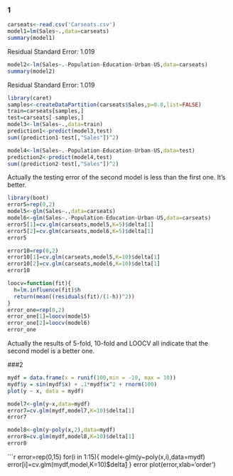 ### 1
```{r}
carseats<-read.csv('Carseats.csv')
model1=lm(Sales~.,data=carseats)
summary(model1)
```
Residual Standard Error: 1.019
```{r}
model2<-lm(Sales~.-Population-Education-Urban-US,data=carseats)
summary(model2)
```
Residual Standard Error: 1.019

```{r}
library(caret)
samples<-createDataPartition(carseats$Sales,p=0.8,list=FALSE)
train=carseats[samples,]
test=carseats[-samples,]
model3<-lm(Sales~.,data=train)
prediction1<-predict(model3,test)
sum((prediction1-test[,"Sales"])^2)

model4<-lm(Sales~.-Population-Education-Urban-US,data=test)
prediction2<-predict(model4,test)
sum((prediction2-test[,"Sales"])^2)
```
Actually the testing error of the second model is less than the first one. It's better.

```{r}
library(boot)
error5=rep(0,2)
model5<-glm(Sales~.,data=carseats)
model6<-glm(Sales~.-Population-Education-Urban-US,data=carseats)
error5[1]=cv.glm(carseats,model5,K=5)$delta[1]
error5[2]=cv.glm(carseats,model6,K=5)$delta[1]
error5
```
```{r}
error10=rep(0,2)
error10[1]=cv.glm(carseats,model5,K=10)$delta[1]
error10[2]=cv.glm(carseats,model6,K=10)$delta[1]
error10
```

```{r}
loocv=function(fit){
  h=lm.influence(fit)$h
  return(mean((residuals(fit)/(1-h))^2)) 
}
error_one=rep(0,2)
error_one[1]=loocv(model5)
error_one[2]=loocv(model6)
error_one
```
Actually the results of 5-fold, 10-fold and LOOCV all indicate that the second model is a better one.

###2
```{r}
mydf = data.frame(x = runif(100,min = -10, max = 10))
mydf$y = sin(mydf$x) + .1*mydf$x^2 + rnorm(100)
plot(y ~ x, data = mydf)
```
```{r}
model7<-glm(y~x,data=mydf)
error7=cv.glm(mydf,model7,K=10)$delta[1]
error7
```
```{r}
model8<-glm(y~poly(x,2),data=mydf)
error8=cv.glm(mydf,model8,K=10)$delta[1]
error8
```
```{r}
error=rep(0,15)
for(i in 1:15){
  model<-glm(y~poly(x,i),data=mydf)
  error[i]=cv.glm(mydf,model,K=10)$delta[1]
}
error
plot(error,xlab='order')
